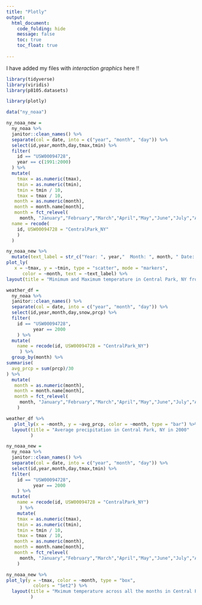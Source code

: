 ```yaml
---
title: "Plotly"
output: 
  html_document:
    code_folding: hide
    message: false
    toc: true
    toc_float: true
    
---
```

I have added my files with _interaction graphics_ here !!

```r
library(tidyverse)
library(viridis)
library(p8105.datasets)

library(plotly)
```
```r
data("ny_noaa") 

ny_noaa_new =
  ny_noaa %>%
  janitor::clean_names() %>% 
  separate(col = date, into = c("year", "month", "day")) %>%
  select(id,year,month,day,tmax,tmin) %>%
  filter(
    id == "USW00094728",
    year == c(1991:2000)
  ) %>%
  mutate(
    tmax = as.numeric(tmax),
    tmin = as.numeric(tmin),
    tmin = tmin / 10,
    tmax = tmax / 10,
   month = as.numeric(month),
   month = month.name[month],
   month = fct_relevel(
     month, "January","February","March","April","May","June","July","August","September","October","November","December"),
  name = recode(
    id, USW00094728 = "CentralPark_NY"
    )
  )
```


```r
ny_noaa_new %>%
  mutate(text_label = str_c("Year: ", year,"  Month: ", month, " Date: ", day)) %>% 
plot_ly(
   x = ~tmax, y = ~tmin, type = "scatter", mode = "markers",
      color = ~month, text = ~text_label) %>%
layout(title = "Minimum and Maximum temperature in Central Park, NY from 1991-2000")

```



```r
weather_df = 
  ny_noaa %>%
  janitor::clean_names() %>%
  separate(col = date, into = c("year", "month", "day")) %>%
  select(id,year,month,day,snow,prcp) %>%
  filter(
    id == "USW00094728",
          year == 2000
    ) %>%
  mutate(
    name = recode(id, USW00094728 = "CentralPark_NY")
     ) %>%
  group_by(month) %>%
summarise(
  avg_prcp = sum(prcp)/30 
) %>%
  mutate(
   month = as.numeric(month),
   month = month.name[month],
   month = fct_relevel(
     month, "January","February","March","April","May","June","July","August","September","October","November","December")
    )
```

```r
weather_df %>%
   plot_ly(x = ~month, y = ~avg_prcp, color = ~month, type = "bar") %>%
  layout(title = "Average precipitation in Central Park, NY in 2000"
         )
```

```r
ny_noaa_new = 
  ny_noaa %>%
  janitor::clean_names() %>%
  separate(col = date, into = c("year", "month", "day")) %>%
  select(id,year,month,day,tmax,tmin) %>%
  filter(
    id == "USW00094728",
          year == 2000
    ) %>%
  mutate(
    name = recode(id, USW00094728 = "CentralPark_NY")
     ) %>%
    mutate(
    tmax = as.numeric(tmax),
    tmin = as.numeric(tmin),
    tmin = tmin / 10,
    tmax = tmax / 10,
   month = as.numeric(month),
   month = month.name[month],
   month = fct_relevel(
     month, "January","February","March","April","May","June","July","August","September","October","November","December")
    )
```
```r
ny_noaa_new %>%
plot_ly(y = ~tmax, color = ~month, type = "box",
          colors = "Set2") %>%
  layout(title = "Mximum temperature across all the months in Central Park, NY in 2000"
         )

```

